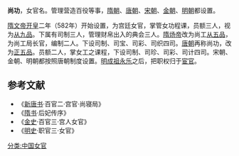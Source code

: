 '''尚功'''，女官名。管理营造百役等事，[[隋朝|隋朝]]、[[唐朝|唐朝]]、[[宋朝|宋朝]]、[[金朝|金朝]]、[[明朝|明朝]]都设置。

[[隋文帝|隋文帝]][[开皇|开皇]]二年（582年）开始设置，为宫廷女官，掌管女功程课，员额三人，视为[[从九品|从九品]]。下属有司制三人，管理财帛出入的典会三人。[[隋炀帝|隋炀帝]]改为尚工[[从五品|从五品]]，为尚工局长官，编制二人。下设司制、司宝、司彩、司织四司。[[唐朝|唐朝]]再称尚功，改为[[正五品|正五品]]。员额二人，掌女工之课程，下设司制、司珍、司彩、司计四司。宋朝、金朝、明朝都按照唐朝制度设置。[[明成祖|明成祖]][[永乐|永乐]]之后，把职权归于[[宦官|宦官]]。

==参考文献==
* 《[[新唐书|新唐书]]·百官二·宫官·尚寝局》
* 《[[隋书|隋书]]·后妃传序》
* 《[[金史|金史]]·百官三·宫人女官》
* 《[[明史|明史]]·职官三·女官》
{{明朝中央官制}}
{{DEFAULTSORT:S}}
[[分类:中国女官|分类:中国女官]]